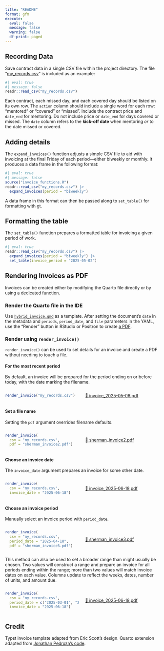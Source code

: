 ```yaml
---
title: "README"
format: gfm
execute: 
  eval: false
  message: false
  warning: false
  df-print: paged
---
```


## Recording Data

Save contract data in a single CSV file within the project directory. The file "[my_records.csv](my_records.csv)" is included as an example:

```r
#| eval: true
#| message: false
readr::read_csv("my_records.csv")
```

Each contract, each missed day, and each covered day should be listed on its own row. The `action` column should include a single word for each row: "mentored" or "covered" or "missed". Include the contract price and `date_end` for mentoring. Do not include price or `date_end` for days covered or missed. The `date` column refers to the **kick-off date** when mentoring *or* to the date missed or covered.

## Adding details

The `expand_invoices()` function adjusts a simple CSV file to aid with invoicing at the final Friday of each period---either biweekly or monthly. It produces a data frame in the following format:

```r
#| eval: true
#| message: false
source("invoice_functions.R")
readr::read_csv("my_records.csv") |> 
  expand_invoices(period = "biweekly")
```

A data frame in this format can then be passed along to `set_table()` for formatting with gt. 

## Formatting the table

The `set_table()` function prepares a formatted table for invoicing a given period of work.

```r
#| eval: true
readr::read_csv("my_records.csv") |> 
  expand_invoices(period = "biweekly") |> 
  set_table(invoice_period = "2025-05-02")
```

## Rendering Invoices as PDF

Invoices can be created either by modifying the Quarto file directly or by using a dedicated function.

### Render the Quarto file in the IDE

Use [`hybrid_invoice.qmd`](hybrid_invoice.qmd) as a template. After setting the document's `date` in the metadata and `periods`, `period_date`, and `file` parameters in the YAML, use the "Render" button in RStudio or Positron to create [a PDF](hybrid_invoice.pdf).

### Render using `render_invoice()`

`render_invoice()` can be used to set details for an invoice and create a PDF without needing to touch a file.

#### For the most recent period 

By default, an invoice will be prepared for the period ending on or before today, with the date marking the filename.

:::: {.columns style="display: flex; align-items: center;"}

::: {.column width="50%"}
```r
render_invoice("my_records.csv")
```
:::

::: {.column width="50%"}
[📄 invoice_2025-05-06.pdf](invoice_2025-05-06.pdf)
:::

::::

#### Set a file name

Setting the `pdf` argument overrides filename defaults.

:::: {.columns style="display: flex; align-items: center;"}

::: {.column width="50%"}
```r
render_invoice(
  csv = "my_records.csv", 
  pdf = "sherman_invoice2.pdf")
```
:::

::: {.column width="50%"}
[📄 sherman_invoice2.pdf](sherman_invoice2.pdf)
:::

::::


#### Choose an invoice date

The `invoice_date` argument prepares an invoice for some other date.

:::: {.columns style="display: flex; align-items: center;"}

::: {.column width="50%"}
```r
render_invoice(
  csv = "my_records.csv", 
  invoice_date = "2025-06-18")
```
:::

::: {.column width="50%"}
[📄 invoice_2025-06-18.pdf](invoice_2025-06-18.pdf)
:::

::::

#### Choose an invoice period

Manually select an invoice period with `period_date`.

:::: {.columns style="display: flex; align-items: center;"}

::: {.column width="50%"}
```r
render_invoice(
  csv = "my_records.csv", 
  period_date = "2025-04-18", 
  pdf = "sherman_invoice3.pdf")
```
:::

::: {.column width="50%"}
[📄 sherman_invoice3.pdf](sherman_invoice3.pdf)
:::

::::

This method can also be used to set a broader range than might usually be chosen. Two values will construct a range and prepare an invoice for all periods ending within the range; more than two values will match invoice dates on each value. Columns update to reflect the weeks, dates, number of units, and amount due.

:::: {.columns style="display: flex; align-items: center;"}

::: {.column width="50%"}
```r
render_invoice(
  csv = "my_records.csv", 
  period_date = c("2025-03-01", "2025-06-18"), 
  invoice_date = "2025-06-18")
```
:::

::: {.column width="50%"}
[📄 invoice_2025-06-18.pdf](invoice_2025-06-18.pdf)
:::

::::

## Credit

Typst invoice template adapted from Eric Scott's design. Quarto extension adapted from [Jonathan Pedroza's code](https://github.com/jpedroza1228/quarto_extensions/tree/main/invoice).